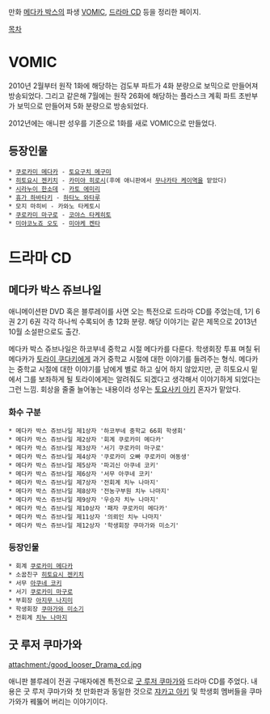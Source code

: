 만화 [[메다카 박스]]의 파생 [[VOMIC]], [[드라마 CD]] 등을 정리한 페이지.

[[목차]]

= VOMIC =
2010년 2월부터 원작 1화에 해당하는 검도부 파트가 4화 분량으로 보믹으로 만들어져 방송되었다. 그리고 같은해 7월에는 원작 26화에 해당하는 플라스크 계획 파트 초반부가 보믹으로 만들어져 5화 분량으로 방송되었다.

2012년에는 애니판 성우를 기준으로 1화를 새로 VOMIC으로 만들었다.

== 등장인물 ==
 * [[쿠로카미 메다카]] - [[토요구치 메구미]]
 * [[히토요시 젠키치]] - [[카미야 히로시]](후에 애니판에서 [[무나카타 케이]]역을 맡았다)
 * [[시라누이 한소데]] - [[카토 에미리]]
 * [[휴가 하바타키]] - [[하타노 와타루]]
 * 모지 마히비 - 카와노 타케토시
 * [[쿠로카미 마구로]] - [[코야스 타케히토]]
 * [[미야코노죠 오도]] - [[미야케 켄타]]

= 드라마 CD =
== 메다카 박스 쥬브나일 ==
애니메이션판 DVD 혹은 블루레이를 사면 오는 특전으로 드라마 CD를 주었는데, 1기 6권 2기 6권 각각 하나씩 수록되어 총 12화 분량. 해당 이야기는 같은 제목으로 2013년 10월 소설판으로도 출간.

메다카 박스 쥬브나일은 하코부네 중학교 시절 메다카를 다룬다. 학생회장 투표 며칠 뒤 메다카가 [[토라이 쿠다키]]에게 과거 중학교 시절에 대한 이야기를 들려주는 형식. 메다카는 중학교 시절에 대한 이야기를 남에게 별로 하고 싶어 하지 않았지만, 곧 히토요시 밑에서 그를 보좌하게 될 토라이에게는 알려줘도 되겠다고 생각해서 이야기하게 되었다는 그런 느낌. 회상을 줄줄 늘어놓는 내용이라 성우는 [[토요사키 아키]] 혼자가 맡았다.

=== 화수 구분 ===
 * 메다카 박스 쥬브나일 제1상자 '하코부네 중학교 66회 학생회'
 * 메다카 박스 쥬브나일 제2상자 '회계 쿠로카미 메다카'
 * 메다카 박스 쥬브나일 제3상자 '서기 쿠로카미 마구로'
 * 메다카 박스 쥬브나일 제4상자 '쿠로카미 오빠 쿠로카미 여동생'
 * 메다카 박스 쥬브나일 제5상자 '파괴신 아쿠네 코키'
 * 메다카 박스 쥬브나일 제6상자 '서무 아쿠네 코키'
 * 메다카 박스 쥬브나일 제7상자 '전회계 치누 나마지'
 * 메다카 박스 쥬브나일 제8상자 '전농구부원 치누 나마지'
 * 메다카 박스 쥬브나일 제9상자 '우승자 치누 나마지'
 * 메다카 박스 쥬브나일 제10상자 '패자 쿠로카미 메다카'
 * 메다카 박스 쥬브나일 제11상자 '의뢰인 치누 나마지'
 * 메다카 박스 쥬브나일 제12상자 '학생회장 쿠마가와 미소기'

=== 등장인물 ===
 * 회계 [[쿠로카미 메다카]]
 * 소꿉친구 [[히토요시 젠키치]]
 * 서무 [[아쿠네 코키]]
 * 서기 [[쿠로카미 마구로]]
 * 부회장 [[아지무 나지미]]
 * 학생회장 [[쿠마가와 미소기]]
 * 전회계 [[치누 나마지]]

== 굿 루저 쿠마가와 ==
attachment:/good_looser_Drama_cd.jpg

애니판 블루레이 전권 구매자에겐 특전으로 [[굿 루저 쿠마가와]] 드라마 CD를 주었다. 내용은 굿 루저 쿠마가와 첫 만화판과 동일한 것으로 [[쟈카고 아키]] 및 학생회 멤버들을 쿠마가와가 꿰뚫어 버리는 이야기이다.
